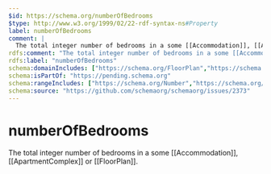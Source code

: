 ```yaml
---
$id: https://schema.org/numberOfBedrooms
$type: http://www.w3.org/1999/02/22-rdf-syntax-ns#Property
label: numberOfBedrooms
comment: |
  The total integer number of bedrooms in a some [[Accommodation]], [[ApartmentComplex]] or [[FloorPlan]].
rdfs:comment: "The total integer number of bedrooms in a some [[Accommodation]], [[ApartmentComplex]] or [[FloorPlan]]."
rdfs:label: "numberOfBedrooms"
schema:domainIncludes: ["https://schema.org/FloorPlan","https://schema.org/ApartmentComplex","https://schema.org/Accommodation"]
schema:isPartOf: "https://pending.schema.org"
schema:rangeIncludes: ["https://schema.org/Number","https://schema.org/QuantitativeValue"]
schema:source: "https://github.com/schemaorg/schemaorg/issues/2373"
---
```


# numberOfBedrooms

The total integer number of bedrooms in a some [[Accommodation]], [[ApartmentComplex]] or [[FloorPlan]].


